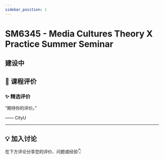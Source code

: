 ```yaml
---
sidebar_position: 1
---
```



# SM6345 - Media Cultures Theory X Practice Summer Seminar

## 建设中

## **💬 课程评价**

### ✨ **精选评价**
<div className={commentStyles.commentBox}>
    <p className={commentStyles.commentText}>
        “期待你的评价。”
    </p>
    <p className={commentStyles.commentAuthor}>—— CityU</p>
</div>

---

## **💡 加入讨论**

在下方评论分享您的评价、问题或经验👇
<Utterances />
